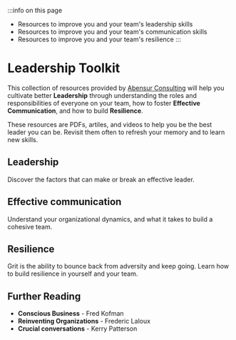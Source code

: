 


:::info on this page
* Resources to improve you and your team's leadership skills
* Resources to improve you and your team's communication skills
* Resources to improve you and your team's resilience
:::

# Leadership Toolkit

This collection of resources provided by [Abensur Consulting](http://www.abensurconsulting.com/) will help you cultivate better **Leadership** through understanding the roles and responsibilities of everyone on your team, how to foster **Effective Communication**, and how to build **Resilience**.

These resources are PDFs, artiles, and videos to help you be the best leader you can be. Revisit them often to refresh your memory and to learn new skills.

## Leadership

<!-- - DAC: role of a leader (see attached)
- DAC: assess your team (see attached)
- Picture of Success (see attached)
- A great boss according to Google (see attached)
- Five dysfunctions of a team:
https://youtu.be/GCxct4CR-To -->

Discover the factors that can make or break an effective leader.

<LeadershipResources />

## Effective communication
<!-- - Active Listening
https://www.ccl.org/articles/leading-effectively-articles/coaching-others-use-active-listening-skills/?utm_source=pdf&utm_medium=print&utm_campaign=virtual-communication-quiz&utm_content=active-listening&utm_term=resource#
- Feedback (COIN model) (see attached)
- Preparing difficult conversations (see attached)
- List of powerful questions for 1o1s (see attached)
- To Win Over an Audience, Focus on Building Trust
https://hbr.org/2022/03/to-win-over-an-audience-focus-on-building-trust?utm_medium=email&utm_source=circ_newbusiness&utm_campaign=contentmarketingseries_nonsubs&hide_intromercial=true&tpcc=email.circ_newbusiness.content.SEGB&deliveryName=DM181852
- Influencing: The Skill of Persuasion (see attached) -->

Understand your organizational dynamics, and what it takes to build a cohesive team.

<CommunicationResources />

## Resilience


<!-- Resilience
- Practice resilience (see attached)
- Resilience When Staring in the Face of Fear
http://insights.hudsoninstitute.com/resilience-when-staring-in-the-face-of-fear?utm_source=hs_email&utm_medium=email&utm_content=88596425&_hsenc=p2ANqtz-8jccr1KBJY6xqavz8xP8ZlazeYhVMbEah8e6GwErbbb5aw31YtY4XIgEk2EEHQscfYsgwS63O5tJIJcbjls9o5ai0tYg&_hsmi=88597051 -->

Grit is the ability to bounce back from adversity and keep going. Learn how to build resilience in yourself and your team.

<ResilienceResources />

## Further Reading
- **Conscious Business** - Fred Kofman
- **Reinventing Organizations** - Frederic Laloux
- **Crucial conversations** - Kerry Patterson 
